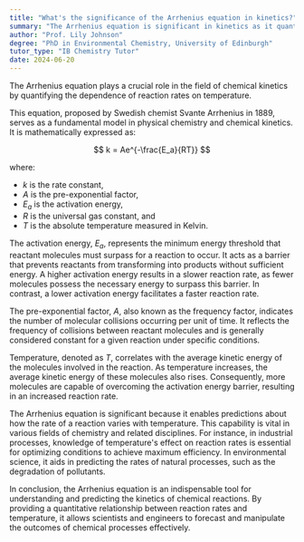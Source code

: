 ```yaml
---
title: "What's the significance of the Arrhenius equation in kinetics?"
summary: "The Arrhenius equation is significant in kinetics as it quantifies the temperature dependence of reaction rates."
author: "Prof. Lily Johnson"
degree: "PhD in Environmental Chemistry, University of Edinburgh"
tutor_type: "IB Chemistry Tutor"
date: 2024-06-20
---
```


The Arrhenius equation plays a crucial role in the field of chemical kinetics by quantifying the dependence of reaction rates on temperature. 

This equation, proposed by Swedish chemist Svante Arrhenius in 1889, serves as a fundamental model in physical chemistry and chemical kinetics. It is mathematically expressed as:

$$
k = Ae^{-\frac{E_a}{RT}}
$$

where:
- $k$ is the rate constant,
- $A$ is the pre-exponential factor,
- $E_a$ is the activation energy,
- $R$ is the universal gas constant, and
- $T$ is the absolute temperature measured in Kelvin.

The activation energy, $E_a$, represents the minimum energy threshold that reactant molecules must surpass for a reaction to occur. It acts as a barrier that prevents reactants from transforming into products without sufficient energy. A higher activation energy results in a slower reaction rate, as fewer molecules possess the necessary energy to surpass this barrier. In contrast, a lower activation energy facilitates a faster reaction rate.

The pre-exponential factor, $A$, also known as the frequency factor, indicates the number of molecular collisions occurring per unit of time. It reflects the frequency of collisions between reactant molecules and is generally considered constant for a given reaction under specific conditions.

Temperature, denoted as $T$, correlates with the average kinetic energy of the molecules involved in the reaction. As temperature increases, the average kinetic energy of these molecules also rises. Consequently, more molecules are capable of overcoming the activation energy barrier, resulting in an increased reaction rate.

The Arrhenius equation is significant because it enables predictions about how the rate of a reaction varies with temperature. This capability is vital in various fields of chemistry and related disciplines. For instance, in industrial processes, knowledge of temperature's effect on reaction rates is essential for optimizing conditions to achieve maximum efficiency. In environmental science, it aids in predicting the rates of natural processes, such as the degradation of pollutants.

In conclusion, the Arrhenius equation is an indispensable tool for understanding and predicting the kinetics of chemical reactions. By providing a quantitative relationship between reaction rates and temperature, it allows scientists and engineers to forecast and manipulate the outcomes of chemical processes effectively.
    